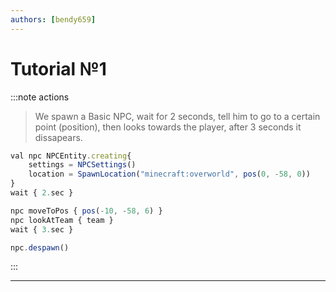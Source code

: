 ```yaml
---
authors: [bendy659]
---
```


# Tutorial №1

:::note actions
> We spawn a Basic NPC, wait for 2 seconds, tell him to go to a certain point (position), then looks towards the player, after 3 seconds it dissapears.

```jsx
val npc NPCEntity.creating{
    settings = NPCSettings()
    location = SpawnLocation("minecraft:overworld", pos(0, -58, 0))
}
wait { 2.sec }

npc moveToPos { pos(-10, -58, 6) }
npc lookAtTeam { team }
wait { 3.sec }

npc.despawn()
```

:::

---
